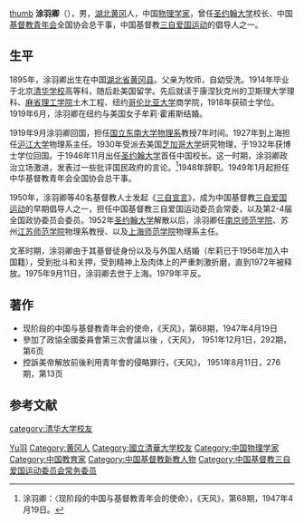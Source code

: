 {{noteTA
|T=涂羽卿
|G1=姓氏
}}
[[FIle:Tu_Yuqing.jpg|thumb]]
'''涂羽卿'''（{{bd|1895年||1975年|9月11日|catIdx=Tu,涂}}），男，[[湖北|湖北]][[黄冈|黄冈]]人，中国[[物理学家|物理学家]]，曾任[[圣约翰大学_(上海)|圣约翰大学]]校长、中国[[基督教青年会|基督教青年会]]全国协会总干事，中国基督教[[三自爱国运动|三自爱国运动]]的倡导人之一。

== 生平 ==
1895年，涂羽卿出生在中国[[湖北省|湖北省]][[黄冈县|黄冈县]]。父亲为牧师，自幼受洗。1914年毕业于北京[[清华学校|清华学校]]高等科，随后赴美国留学。先后就读于康涅狄克州的卫斯理大学理科、[[麻省理工学院|麻省理工学院]]土木工程、纽约[[哥伦比亚大学|哥伦比亚大学]]商学院，1918年获硕士学位。1919年6月，涂羽卿在纽约与美国女子牟莉·霍甫斯结婚。

1919年9月涂羽卿回国，担任[[国立东南大学|国立东南大学]][[南京大学物理系|物理系]]教授7年时间。1927年到上海担任[[沪江大学|沪江大学]]物理系主任。1930年受派去美国[[芝加哥大学|芝加哥大学]]研究物理，于1932年获博士学位回国。于1946年11月出任[[圣约翰大学_(上海)|圣约翰大学]]首任中国校长。这一时期，涂羽卿政治立场激进，发表过一些批评国民政府的言论。<ref>涂羽卿：〈现阶段的中国与基督教青年会的使命〉，《天风》，第68期，1947年4月19日。</ref>1948年辞职。1949年1月起担任中华基督教青年会全国协会总干事。

1950年，涂羽卿等40名基督教人士发起《[[三自宣言|三自宣言]]》，成为中国基督教[[三自爱国运动|三自爱国运动]]的早期倡导人之一，担任中国基督教三自爱国运动委员会常委，以及第2-4届全国政协委员会委员。1952年[[圣约翰大学_(上海)|圣约翰大学]]解散以后，涂羽卿任[[南京师范大学|南京师范学院]]、苏州[[苏州大学|江苏师范学院]]物理系教授、以及[[上海师范大学|上海师范学院]]物理系主任。

文革时期，涂羽卿由于其基督徒身份以及与外国人结婚（牟莉已于1956年加入中国籍），受到批斗和关押，受到精神上及肉体上的严重刺激折磨，直到1972年被释放。1975年9月11日，涂羽卿去世于上海。1979年平反。

== 著作 ==
* 现阶段的中国与基督教青年会的使命，《天风》，第68期，1947年4月19日
* 參加了政協全國委員會第三次會議以後 ，《天风》， 1951年12月1日，292期，第6页
* 控訴美帝解放前後利用青年會的侵略罪行，《天风》， 1951年8月11日，276期，第13页

==参考文献==
{{reflist}}

{{Navboxes
| title  = 涂羽卿在[[中国基督教三自爱国运动委员会|中国基督教三自爱国运动委员会]]的职务
| list1  =
{{中国基督教三自爱国运动委员会第一届委员会}}
{{中国基督教三自爱国运动委员会第二届委员会}}
}}

{{Authority control}}
{{DEFAULTSORT:Tu涂}}
[[Category:涂姓|Yu羽]]
[[Category:黄冈人|Category:黄冈人]]
[[category:清华大学校友|category:清华大学校友]]
[[Category:國立清華大学校友|Category:國立清華大学校友]]
[[Category:中国物理学家|Category:中国物理学家]]
[[Category:中国教育家|Category:中国教育家]]
[[Category:中国基督教新教人物|Category:中国基督教新教人物]]
[[Category:中国基督教三自爱国运动委员会常务委员|Category:中国基督教三自爱国运动委员会常务委员]]